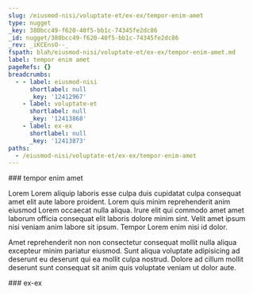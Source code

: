 ```yaml
---
slug: /eiusmod-nisi/voluptate-et/ex-ex/tempor-enim-amet
type: nugget
_key: 380bcc49-f620-40f5-bb1c-74345fe2dc86
_id: nugget/380bcc49-f620-40f5-bb1c-74345fe2dc86
_rev: _iKCEnsO--_
fspath: blah/eiusmod-nisi/voluptate-et/ex-ex/tempor-enim-amet.md
label: tempor enim amet
pageRefs: {}
breadcrumbs:
  - - label: eiusmod-nisi
      shortlabel: null
      _key: '12412967'
    - label: voluptate-et
      shortlabel: null
      _key: '12413868'
    - label: ex-ex
      shortlabel: null
      _key: '12413873'
paths:
  - /eiusmod-nisi/voluptate-et/ex-ex/tempor-enim-amet
---
```


<NuggetArea>
<Nugget slug="/eiusmod-nisi/voluptate-et/ex-ex/tempor-enim-amet" type="nugget" _key="380bcc49-f620-40f5-bb1c-74345fe2dc86" _id="nugget/380bcc49-f620-40f5-bb1c-74345fe2dc86" _rev="_iKCEnsO--_" fspath="blah/eiusmod-nisi/voluptate-et/ex-ex/tempor-enim-amet.md" label="tempor enim amet" paths="/eiusmod-nisi/voluptate-et/ex-ex/tempor-enim-amet">
<NuggetBody>
### tempor enim amet

Lorem Lorem aliquip laboris esse culpa duis cupidatat culpa consequat amet elit aute labore proident. Lorem quis minim reprehenderit anim eiusmod Lorem occaecat nulla aliqua. Irure elit qui commodo amet amet laborum officia consequat elit laboris dolore minim sint. Velit amet ipsum nisi veniam anim labore sit ipsum. Tempor Lorem enim nisi id dolor.

Amet reprehenderit non non consectetur consequat mollit nulla aliqua excepteur minim pariatur eiusmod. Sunt aliqua voluptate adipisicing ad deserunt eu deserunt qui ea mollit culpa nostrud. Dolore ad cillum mollit deserunt sunt consequat sit anim quis voluptate veniam ut dolor aute.

</NuggetBody>
<Breadcrumbs>
<Crumbs>
<Crumb _key="12412967" label="eiusmod-nisi" /><Crumb _key="12413868" label="voluptate-et" /><Crumb _key="12413873" label="ex-ex" />
</Crumbs>
</Breadcrumbs>
</Nugget>

<NuggetsInbound>
</NuggetsInbound>
<NuggetsOutbound>
</NuggetsOutbound>
</NuggetArea>
<PassagesInbound>
<Passage direction="inbound" type="passage" _key="12413873" _id="passage/12413873" _rev="_iKCEnsK--C" label="ex-ex" passage="ex-ex" fspath="blah/eiusmod-nisi/voluptate-et/ex-ex" paths="/eiusmod-nisi/voluptate-et/ex-ex" slug="/eiusmod-nisi/voluptate-et/ex-ex">
<NuggetBody>
### ex-ex

</NuggetBody>
<Breadcrumbs>
<Crumbs>
<Crumb _key="12412967" label="eiusmod-nisi" /><Crumb _key="12413868" label="voluptate-et" />
</Crumbs>
</Breadcrumbs>
</Passage>

</PassagesInbound>
<PassagesOutbound>
</PassagesOutbound>